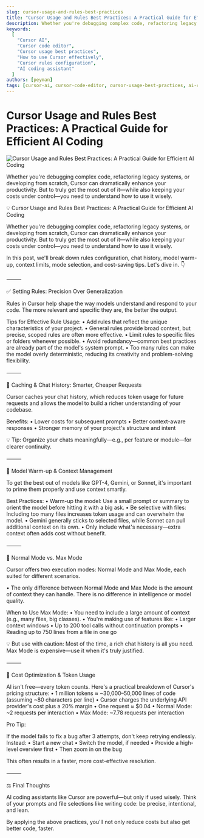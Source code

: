 ```yaml
---
slug: cursor-usage-and-rules-best-practices
title: "Cursor Usage and Rules Best Practices: A Practical Guide for Efficient AI Coding"
description: Whether you're debugging complex code, refactoring legacy systems, or developing from scratch, Cursor can dramatically enhance your productivity. But to truly get the most out of it—while also keeping your costs under control—you need to understand how to use it wisely.
keywords:
  [
    "Cursor AI",
    "Cursor code editor",
    "Cursor usage best practices",
    "How to use Cursor effectively",
    "Cursor rules configuration",
    "AI coding assistant"
  ]
authors: [peyman]
tags: [cursor-ai, cursor-code-editor, cursor-usage-best-practices, ai-coding-assistant]
---
```



# Cursor Usage and Rules Best Practices: A Practical Guide for Efficient AI Coding

![Cursor Usage and Rules Best Practices: A Practical Guide for Efficient AI Coding](./cursor-usage-and-rules-best-practices.png)



Whether you're debugging complex code, refactoring legacy systems, or developing from scratch, Cursor can dramatically enhance your productivity. But to truly get the most out of it—while also keeping your costs under control—you need to understand how to use it wisely.

<!-- truncate -->

💡 Cursor Usage and Rules Best Practices: A Practical Guide for Efficient AI Coding

Whether you're debugging complex code, refactoring legacy systems, or developing from scratch, Cursor can dramatically enhance your productivity. But to truly get the most out of it—while also keeping your costs under control—you need to understand how to use it wisely.

In this post, we'll break down rules configuration, chat history, model warm-up, context limits, mode selection, and cost-saving tips. Let's dive in. 👇

⸻

✅ Setting Rules: Precision Over Generalization

Rules in Cursor help shape the way models understand and respond to your code. The more relevant and specific they are, the better the output.

Tips for Effective Rule Usage:
	•	Add rules that reflect the unique characteristics of your project.
	•	General rules provide broad context, but precise, scoped rules are often more effective.
	•	Limit rules to specific files or folders whenever possible.
	•	Avoid redundancy—common best practices are already part of the model's system prompt.
	•	Too many rules can make the model overly deterministic, reducing its creativity and problem-solving flexibility.

⸻

💾 Caching & Chat History: Smarter, Cheaper Requests

Cursor caches your chat history, which reduces token usage for future requests and allows the model to build a richer understanding of your codebase.

Benefits:
	•	Lower costs for subsequent prompts
	•	Better context-aware responses
	•	Stronger memory of your project's structure and intent

💡 Tip: Organize your chats meaningfully—e.g., per feature or module—for clearer continuity.

⸻

🔧 Model Warm-up & Context Management

To get the best out of models like GPT-4, Gemini, or Sonnet, it's important to prime them properly and use context smartly.

Best Practices:
	•	Warm-up the model: Use a small prompt or summary to orient the model before hitting it with a big ask.
	•	Be selective with files: Including too many files increases token usage and can overwhelm the model.
	•	Gemini generally sticks to selected files, while Sonnet can pull additional context on its own.
	•	Only include what's necessary—extra context often adds cost without benefit.

⸻

🚀 Normal Mode vs. Max Mode

Cursor offers two execution modes: Normal Mode and Max Mode, each suited for different scenarios.

•  The only difference between Normal Mode and Max Mode is the amount of context they can handle. There is no difference in intelligence or model quality.

When to Use Max Mode:
	•	You need to include a large amount of context (e.g., many files, big classes).
	•	You're making use of features like:
	•	Larger context windows
	•	Up to 200 tool calls without continuation prompts
	•	Reading up to 750 lines from a file in one go

💡 But use with caution: Most of the time, a rich chat history is all you need. Max Mode is expensive—use it when it's truly justified.

⸻

💸 Cost Optimization & Token Usage

AI isn't free—every token counts. Here's a practical breakdown of Cursor's pricing structure:
	•	1 million tokens ≈ ~30,000–50,000 lines of code (assuming ~80 characters per line)
	•	Cursor charges the underlying API provider's cost plus a 20% margin
	•	One request ≈ $0.04
	•	Normal Mode: ~2 requests per interaction
	•	Max Mode: ~7.78 requests per interaction

Pro Tip:

If the model fails to fix a bug after 3 attempts, don't keep retrying endlessly. Instead:
	•	Start a new chat
	•	Switch the model, if needed
	•	Provide a high-level overview first
	•	Then zoom in on the bug

This often results in a faster, more cost-effective resolution.

⸻

⚖️ Final Thoughts

AI coding assistants like Cursor are powerful—but only if used wisely. Think of your prompts and file selections like writing code: be precise, intentional, and lean.

By applying the above practices, you'll not only reduce costs but also get better code, faster. 